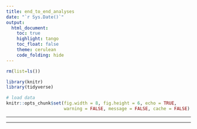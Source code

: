 ```yaml
---
title: end_to_end_analyses
date: "`r Sys.Date()`"
output:
  html_document:
    toc: true
    highlight: tango
    toc_float: false
    theme: cerulean
    code_folding: hide
---
```


```r
rm(list=ls())

library(knitr)
library(tidyverse)

# load data
knitr::opts_chunk$set(fig.width = 8, fig.height = 6, echo = TRUE,
                      warning = FALSE, message = FALSE, cache = FALSE)
```

***
***
